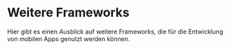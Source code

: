 # Weitere Frameworks

Hier gibt es einen Ausblick auf weitere Frameworks, die für die 
Entwicklung von mobilen Apps genutzt werden können.